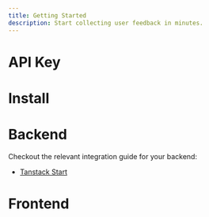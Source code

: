 ```yaml
---
title: Getting Started
description: Start collecting user feedback in minutes.
---
```


# API Key

# Install

# Backend

Checkout the relevant integration guide for your backend:

- [Tanstack Start](/docs/backend/tanstack)

# Frontend
